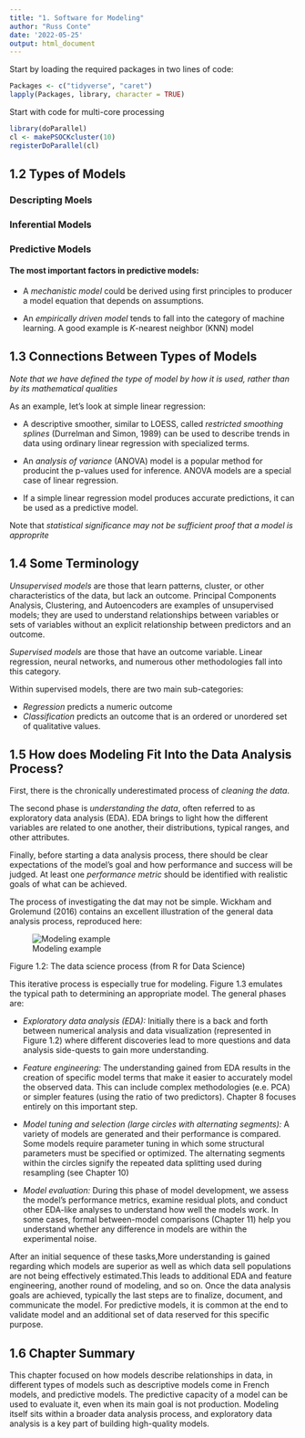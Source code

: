 ```yaml
---
title: "1. Software for Modeling"
author: "Russ Conte"
date: '2022-05-25'
output: html_document
---
```


Start by loading the required packages in two lines of code:

```r

Packages <- c("tidyverse", "caret")
lapply(Packages, library, character = TRUE)

```

Start with code for multi-core processing

```r

library(doParallel)
cl <- makePSOCKcluster(10)
registerDoParallel(cl)

```

## 1.2 Types of Models

### Descripting Moels

### Inferential Models

### Predictive Models

#### The most important factors in predictive models:

* A *mechanistic model* could be derived using first principles to producer a model equation that depends on assumptions.

* An *empirically driven model* tends to fall into the category of machine learning. A good example is *K*-nearest neighbor (KNN) model

## 1.3 Connections Between Types of Models

*Note that we have defined the type of model by how it is used, rather than by its mathematical qualities*

As an example, let's look at simple linear regression:

* A descriptive smoother, similar to LOESS, called *restricted smoothing splines* (Durrelman and Simon, 1989) can be used to describe trends in data using ordinary linear regression with specialized terms.

* An *analysis of variance* (ANOVA) model is a popular method for producint the p-values used for inference. ANOVA models are a special case of linear regression.

* If a simple linear regression model produces accurate predictions, it can be used as a predictive model.

Note that *statistical significance may not be sufficient proof that a model is approprite*

## 1.4 Some Terminology

*Unsupervised models* are those that learn patterns, cluster, or other characteristics of the data, but lack an outcome. Principal Components Analysis, Clustering, and Autoencoders are examples of unsupervised models; they are used to understand relationships between variables or sets of variables without an explicit relationship between predictors and an outcome.

*Supervised models* are those that have an outcome variable. Linear regression, neural networks, and numerous other methodologies fall into this category.

Within supervised models, there are two main sub-categories:

* *Regression* predicts a numeric outcome
* *Classification* predicts an outcome that is an ordered or unordered set of qualitative values.

## 1.5 How does Modeling Fit Into the Data Analysis Process?

First, there is the chronically underestimated process of *cleaning the data*. 

The second phase is *understanding the data*, often referred to as exploratory data analysis (EDA). EDA brings to light how the different variables are related to one another, their distributions, typical ranges, and other attributes.

Finally, before starting a data analysis process, there should be clear expectations of the model's goal and how performance and success will be judged. At least one *performance metric* should be identified with realistic goals of what can be achieved.

The process of investigating the dat may not be simple. Wickham and Grolemund (2016) contains an excellent illustration of the general data analysis process, reproduced here:

![Modeling example](/Users/russellconte/Modeling_process_from_Wickham.png)

Figure 1.2: The data science process (from R for Data Science)

This iterative process is especially true for modeling. Figure 1.3 emulates the typical path to determining an appropriate model. The general phases are:

* *Exploratory data analysis (EDA):* Initially there is a back and forth between numerical analysis and data visualization (represented in Figure 1.2) where different discoveries lead to more questions and data analysis side-quests to gain more understanding.

* *Feature engineering:* The understanding gained from EDA results in the creation of specific model terms that make it easier to accurately model the observed data. This can include complex methodologies (e.e. PCA) or simpler features (using the ratio of two predictors). Chapter 8 focuses entirely on this important step.

* *Model tuning and selection (large circles with alternating segments):* A variety of models are generated and their performance is compared. Some models require parameter tuning in which some structural parameters must be specified or optimized. The alternating segments within the circles signify the repeated data splitting used during resampling (see Chapter 10)

* *Model evaluation:* During this phase of model development, we assess the model's performance metrics, examine residual plots, and conduct other EDA-like analyses to understand how well the models work. In some cases, formal between-model comparisons (Chapter 11) help you understand whether any difference in models are within the experimental noise.

After an initial sequence of these tasks,More understanding is gained regarding which models are superior as well as which data sell populations are not being effectively estimated.This leads to additional EDA and feature engineering, another round of modeling, and so on. Once the data analysis goals are achieved, typically the last steps are to finalize, document, and communicate the model. For predictive models, it is common at the end to validate model and an additional set of data reserved for this specific purpose.

## 1.6 Chapter Summary

This chapter focused on how models describe relationships in data, in different types of models such as descriptive models come in French models, and predictive models. The predictive capacity of a model can be used to evaluate it, even when its main goal is not production. Modeling itself sits within a broader data analysis process, and exploratory data analysis is a key part of building high-quality models.